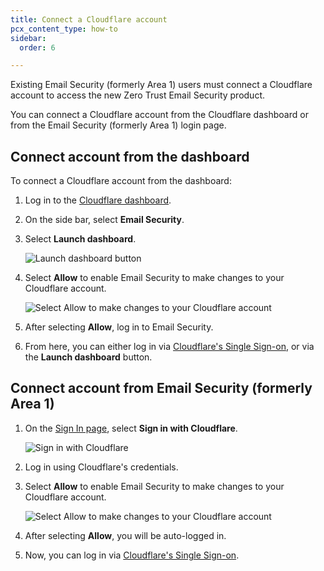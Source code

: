 ```yaml
---
title: Connect a Cloudflare account
pcx_content_type: how-to
sidebar:
  order: 6

---
```


Existing Email Security (formerly Area 1) users must connect a Cloudflare account to access the new Zero Trust Email Security product.

You can connect a Cloudflare account from the Cloudflare dashboard or from the Email Security (formerly Area 1) login page.

## Connect account from the dashboard

To connect a Cloudflare account from the dashboard:

1. Log in to the [Cloudflare dashboard](https://dash.cloudflare.com/).

2. On the side bar, select **Email Security**.

3. Select **Launch dashboard**.

    <div class="full-img">

   ![Launch dashboard button](~/assets/images/email-security/sso/generic/launch-dashboard.png)

    </div>

4. Select **Allow** to enable Email Security to make changes to your Cloudflare account.

    <div class="full-img">

   ![Select Allow to make changes to your Cloudflare account](~/assets/images/email-security/sso/generic/area1-allow.png)

    </div>

5. After selecting **Allow**, log in to Email Security.

6. From here, you can either log in via [Cloudflare's Single Sign-on](https://horizon.area1security.com/), or via the **Launch dashboard** button.

## Connect account from Email Security (formerly Area 1)

1. On the [Sign In page](https://horizon.area1security.com/users/login), select **Sign in with Cloudflare**.

    <div class="full-img">

   ![Sign in with Cloudflare](~/assets/images/email-security/sso/generic/sign-with-cloudflare.png)

    </div>

2. Log in using Cloudflare's credentials.

3. Select **Allow** to enable Email Security to make changes to your Cloudflare account.

    <div class="full-img">

   ![Select Allow to make changes to your Cloudflare account](~/assets/images/email-security/sso/generic/area1-allow.png)

    </div>

4. After selecting **Allow**, you will be auto-logged in.

5. Now, you can log in via [Cloudflare's Single Sign-on](https://horizon.area1security.com/).
